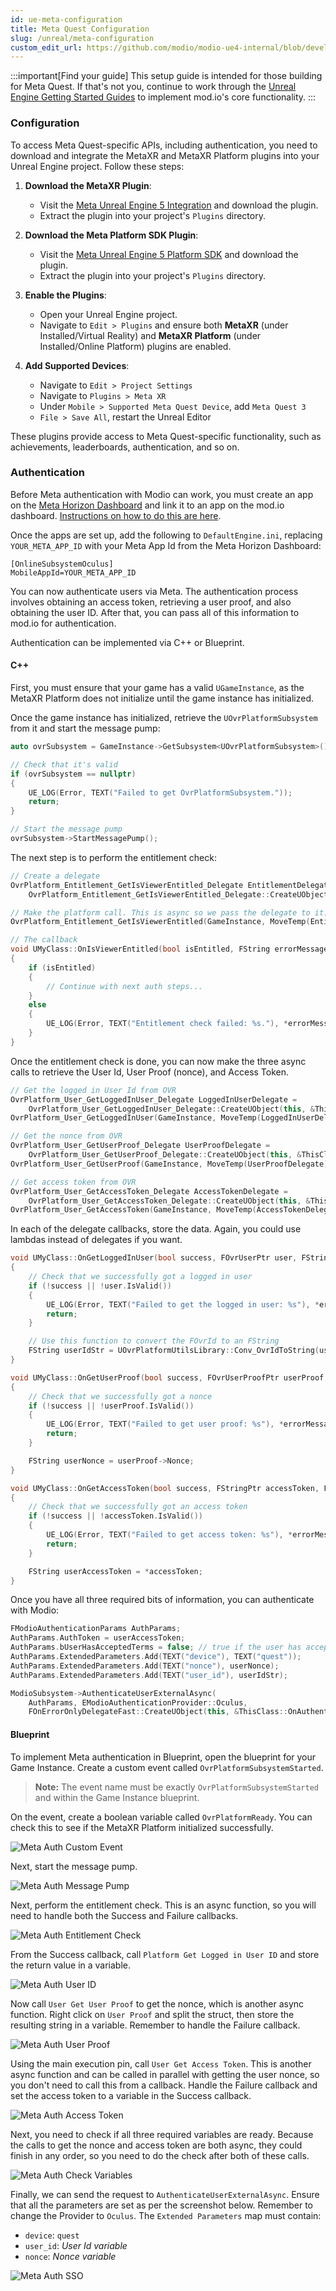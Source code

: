 ```yaml
---
id: ue-meta-configuration
title: Meta Quest Configuration
slug: /unreal/meta-configuration
custom_edit_url: https://github.com/modio/modio-ue4-internal/blob/develop/Plugins/Modio/Doc/doc_root/en-us/meta/meta-configuration.mdx
---
```


:::important[Find your guide]
This setup guide is intended for those building for Meta Quest. If that's not you, continue to work through the [Unreal Engine Getting Started Guides](/unreal/#unreal-engine-core-plugin-guides) to implement mod.io's core functionality.
:::

### Configuration

To access Meta Quest-specific APIs, including authentication, you need to download and integrate the MetaXR and MetaXR Platform plugins into your Unreal Engine project. Follow these steps:

1. **Download the MetaXR Plugin**:
   - Visit the [Meta Unreal Engine 5 Integration](https://developers.meta.com/horizon/downloads/package/unreal-engine-5-integration/) and download the plugin.
   - Extract the plugin into your project's `Plugins` directory.

2. **Download the Meta Platform SDK Plugin**:
   - Visit the [Meta Unreal Engine 5 Platform SDK](https://developers.meta.com/horizon/downloads/package/unreal-5-platform-sdk-plugin/) and download the plugin.
   - Extract the plugin into your project's `Plugins` directory.

3. **Enable the Plugins**:
   - Open your Unreal Engine project.
   - Navigate to `Edit > Plugins` and ensure both **MetaXR** (under Installed/Virtual Reality) and **MetaXR Platform** (under Installed/Online Platform) plugins are enabled.

4. **Add Supported Devices**:
   - Navigate to `Edit > Project Settings`
   - Navigate to `Plugins > Meta XR`
   - Under `Mobile > Supported Meta Quest Device`, add `Meta Quest 3`
   - `File > Save All`, restart the Unreal Editor

These plugins provide access to Meta Quest-specific functionality, such as achievements, leaderboards, authentication, and so on.

### Authentication

Before Meta authentication with Modio can work, you must create an app on the [Meta Horizon Dashboard](https://developers.meta.com/horizon/) and link it to an app on the mod.io dashboard. [Instructions on how to do this are here](https://docs.mod.io/platforms/meta/authentication). 

Once the apps are set up, add the following to `DefaultEngine.ini`, replacing `YOUR_META_APP_ID` with your Meta App Id from the Meta Horizon Dashboard: 

```
[OnlineSubsystemOculus]
MobileAppId=YOUR_META_APP_ID
```

You can now authenticate users via Meta. The authentication process involves obtaining an access token, retrieving a user proof, and also obtaining the user ID. After that, you can pass all of this information to mod.io for authentication.

Authentication can be implemented via C++ or Blueprint. 

#### C++

First, you must ensure that your game has a valid `UGameInstance`, as the MetaXR Platform does not initialize until the game instance has initialized. 

Once the game instance has  initialized, retrieve the `UOvrPlatformSubsystem` from it and start the message pump: 

```cpp
auto ovrSubsystem = GameInstance->GetSubsystem<UOvrPlatformSubsystem>();

// Check that it's valid
if (ovrSubsystem == nullptr)
{
	UE_LOG(Error, TEXT("Failed to get OvrPlatformSubsystem."));
	return;
}

// Start the message pump
ovrSubsystem->StartMessagePump();
```

The next step is to perform the entitlement check: 

```cpp
// Create a delegate
OvrPlatform_Entitlement_GetIsViewerEntitled_Delegate EntitlementDelegate =
	OvrPlatform_Entitlement_GetIsViewerEntitled_Delegate::CreateUObject(this, &ThisClass::OnIsViewerEntitled);

// Make the platform call. This is async so we pass the delegate to it. Could also use a lambda
OvrPlatform_Entitlement_GetIsViewerEntitled(GameInstance, MoveTemp(EntitlementDelegate));

// The callback
void UMyClass::OnIsViewerEntitled(bool isEntitled, FString errorMessage)
{
	if (isEntitled)
	{
		// Continue with next auth steps...
	}
	else
	{
		UE_LOG(Error, TEXT("Entitlement check failed: %s."), *errorMessage);
	}
}
```

Once the entitlement check is done, you can now make the three async calls to retrieve the User Id, User Proof (nonce), and Access Token. 

```cpp
// Get the logged in User Id from OVR
OvrPlatform_User_GetLoggedInUser_Delegate LoggedInUserDelegate = 
	OvrPlatform_User_GetLoggedInUser_Delegate::CreateUObject(this, &ThisClass::OnGetLoggedInUser);
OvrPlatform_User_GetLoggedInUser(GameInstance, MoveTemp(LoggedInUserDelegate));

// Get the nonce from OVR
OvrPlatform_User_GetUserProof_Delegate UserProofDelegate = 
	OvrPlatform_User_GetUserProof_Delegate::CreateUObject(this, &ThisClass::OnGetUserProof);
OvrPlatform_User_GetUserProof(GameInstance, MoveTemp(UserProofDelegate));

// Get access token from OVR
OvrPlatform_User_GetAccessToken_Delegate AccessTokenDelegate = 
	OvrPlatform_User_GetAccessToken_Delegate::CreateUObject(this, &ThisClass::OnGetAccessToken);
OvrPlatform_User_GetAccessToken(GameInstance, MoveTemp(AccessTokenDelegate));
```

In each of the delegate callbacks, store the data. Again, you could use lambdas instead of delegates if you want. 

```cpp
void UMyClass::OnGetLoggedInUser(bool success, FOvrUserPtr user, FString errorMessage)
{
	// Check that we successfully got a logged in user
	if (!success || !user.IsValid())
	{
		UE_LOG(Error, TEXT("Failed to get the logged in user: %s"), *errorMessage);
		return;
	}

	// Use this function to convert the FOvrId to an FString
	FString userIdStr = UOvrPlatformUtilsLibrary::Conv_OvrIdToString(user->ID);
}

void UMyClass::OnGetUserProof(bool success, FOvrUserProofPtr userProof, FString errorMessage)
{
	// Check that we successfully got a nonce
	if (!success || !userProof.IsValid())
	{
		UE_LOG(Error, TEXT("Failed to get user proof: %s"), *errorMessage);
		return;
	}

	FString userNonce = userProof->Nonce;
}

void UMyClass::OnGetAccessToken(bool success, FStringPtr accessToken, FString errorMessage)
{
	// Check that we successfully got an access token
	if (!success || !accessToken.IsValid())
	{
		UE_LOG(Error, TEXT("Failed to get access token: %s"), *errorMessage);
		return;
	}

	FString userAccessToken = *accessToken;
}
```

Once you have all three required bits of information, you can authenticate with Modio:

```cpp
FModioAuthenticationParams AuthParams;
AuthParams.AuthToken = userAccessToken;
AuthParams.bUserHasAcceptedTerms = false; // true if the user has accepted
AuthParams.ExtendedParameters.Add(TEXT("device"), TEXT("quest"));
AuthParams.ExtendedParameters.Add(TEXT("nonce"), userNonce);
AuthParams.ExtendedParameters.Add(TEXT("user_id"), userIdStr);

ModioSubsystem->AuthenticateUserExternalAsync(
	AuthParams, EModioAuthenticationProvider::Oculus,
	FOnErrorOnlyDelegateFast::CreateUObject(this, &ThisClass::OnAuthenticationComplete));
```

#### Blueprint

To implement Meta authentication in Blueprint, open the blueprint for your Game Instance. Create a custom event called `OvrPlatformSubsystemStarted`. 

> **Note:** The event name must be exactly `OvrPlatformSubsystemStarted` and within the Game Instance blueprint.

On the event, create a boolean variable called `OvrPlatformReady`. You can check this to see if the MetaXR Platform initialized successfully. 

![Meta Auth Custom Event](../img/Meta/custom_event.png)

Next, start the message pump. 

![Meta Auth Message Pump](../img/Meta/message_pump.png)

Next, perform the entitlement check. This is an async function, so you will need to handle both the Success and Failure callbacks. 

![Meta Auth Entitlement Check](../img/Meta/entitlement_check.png)

From the Success callback, call `Platform Get Logged in User ID` and store the return value in a variable. 

![Meta Auth User ID](../img/Meta/user_id.png)

Now call `User Get User Proof` to get the nonce, which is another async function. Right click on `User Proof` and split the struct, then store the resulting string in a variable. Remember to handle the Failure callback. 

![Meta Auth User Proof](../img/Meta/user_proof.png)

Using the main execution pin, call `User Get Access Token`. This is another async function and can be called in parallel with getting the user nonce, so you don't need to call this from a callback. Handle the Failure callback and set the access token to a variable in the Success callback. 

![Meta Auth Access Token](../img/Meta/access_token.png)

Next, you need to check if all three required variables are ready. Because the calls to get the nonce and access token are both async, they could finish in any order, so you need to do the check after both of these calls. 

![Meta Auth Check Variables](../img/Meta/checking_variables.png)

Finally, we can send the request to `AuthenticateUserExternalAsync`. Ensure that all the parameters are set as per the screenshot below. Remember to change the Provider to `Oculus`. The `Extended Parameters` map must contain:

- `device`: `quest`
- `user_id`: *User Id variable*
- `nonce`: *Nonce variable*

![Meta Auth SSO](../img/Meta/authenticate.png)
